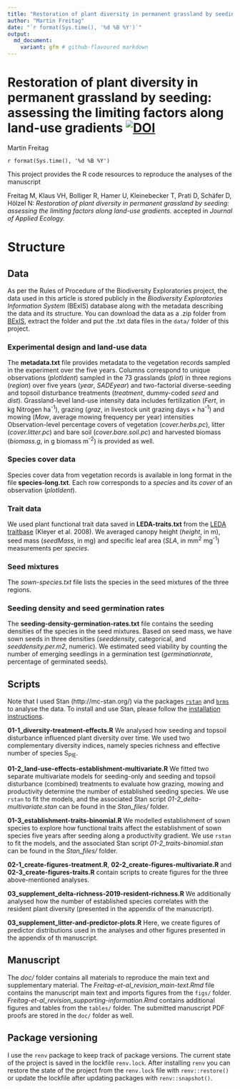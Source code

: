 ```yaml
---
title: "Restoration of plant diversity in permanent grassland by seeding: assessing the limiting factors along land-use gradients"
author: "Martin Freitag"
date: "`r format(Sys.time(), '%d %B %Y')`"
output:
  md_document:
    variant: gfm # github-flavoured markdown
---
```


<!-- README.md is generated from README.Rmd. Please edit that file -->

# Restoration of plant diversity in permanent grassland by seeding: assessing the limiting factors along land-use gradients [![DOI](https://zenodo.org/badge/DOI/10.5281/zenodo.4616821.svg)](https://doi.org/10.5281/zenodo.4616821)

Martin Freitag

`r format(Sys.time(), '%d %B %Y')`

This project provides the R code resources to reproduce the analyses of the manuscript

Freitag M, Klaus VH, Bolliger R, Hamer U, Kleinebecker T, Prati D,
Schäfer D, Hölzel N: *Restoration of plant diversity in permanent grassland by seeding: assessing the limiting factors along land-use gradients.* accepted in *Journal of Applied Ecology.* 



# Structure

## Data

As per the Rules of Procedure of the Biodiversity Exploratories project,
the data used in this article is stored publicly in the 
*Biodiversity Exploratories Information System* (BExIS) database
along with the metadata describing the data and its structure. 
You can download the data as a .zip folder from [BExIS](https://www.bexis.uni-jena.de/sws/PublicDataLink/Index),
extract the folder and put the .txt data files in the `data/` folder of this project.


### Experimental design and land-use data

The **metadata.txt** file provides metadata to the vegetation records sampled in the experiment over the five years.
Columns correspond to unique observations (*plotIdent*) sampled in
the 73 grasslands (*plot*) in three regions (*region*) over five years (*year*, *SADEyear*)
and two-factorial diverse-seeding and topsoil disturbance treatments
(*treatment*, dummy-coded *seed* and *dist*). 
Grassland-level land-use intensity data includes fertilization (*Fert*, in kg Nitrogen ha^-1^), 
grazing (*graz*, in livestock unit grazing days × ha^-1^) 
and mowing (*Mow*, average mowing frequency per year) intensities
Observation-level percentage covers of vegetation (*cover.herbs.pc*),
litter (*cover.litter.pc*) and bare soil (*cover.bare.soil.pc*) 
and harvested biomass (*biomass.g*, in g biomass m^-2^) is provided as well.

### Species cover data

Species cover data from vegetation records is available in long format
in the file **species-long.txt**. 
Each row corresponds to a *species* and its *cover* of an observation (*plotIdent*).


### Trait data

We used plant functional trait data saved in **LEDA-traits.txt** from the [LEDA traitbase](https://doi.org/10.1111/j.1365-2745.2008.01430.x) (Kleyer et al. 2008). 
We averaged canopy height (*height*, in m), seed mass (*seedMass*, in mg) and
specific leaf area (*SLA*, in mm^2^ mg^-1^) measurements per *species*.


### Seed mixtures

The *sown-species.txt* file lists the species in the seed mixtures of the three regions. 


### Seeding density and seed germination rates

The **seeding-density-germination-rates.txt** file contains the seeding densities
of the species in the seed mixtures. 
Based on seed mass, we have sown seeds in three densities
(*seeddensity*, categorical, and *seeddensity.per.m2*, numeric). 
We estimated seed viability by counting the number of emerging seedlings in a germination test (*germinationrate*, 
percentage of germinated seeds).


## Scripts

Note that I used Stan (http://mc-stan.org/) via the packages [`rstan`](http://mc-stan.org/rstan/) 
and [`brms`](https://github.com/paul-buerkner/brms) to analyse the data. 
To install and use Stan, please follow the [installation instructions](https://github.com/stan-dev/rstan/wiki/RStan-Getting-Started).

**01-1_diversity-treatment-effects.R** We analysed how seeding and topsoil disturbance 
influenced plant diversity over time.
We used two complementary diversity indices, 
namely species richness and effective number of species S~PIE~. 

**01-2_land-use-effects-establishment-multivariate.R** We fitted two separate 
multivariate models for seeding-only and seeding and topsoil disturbance (combined) 
treatments to evaluate how grazing, mowing and productivity
determine the number of established seeding species. 
We use `rstan` to fit the models, and the associated Stan script
*01-2_delta-multivariate.stan* can be found in the *Stan_files/* folder.

**01-3_establishment-traits-binomial.R** We modelled establishment of sown species
to explore how functional traits affect the establishment of sown species 
five years after seeding along a productivity gradient.
We use `rstan` to fit the models, and the associated 
Stan script *01-2_traits-binomial.stan* can be found in the *Stan_files/* folder.


**02-1_create-figures-treatment.R**, **02-2_create-figures-multivariate.R** and 
**02-3_create-figures-traits.R** contain scripts to create figures for the three
above-mentioned analyses.

**03_supplement_delta-richness-2019-resident-richness.R** 
We additionally analysed how the number of established species correlates with
the resident plant diversity (presented in the appendix of the manuscript).

**03_supplement_litter-and-predictor-plots.R** Here, we create figures of 
predictor distributions used in the analyses and other figures 
presented in the appendix of th manuscript.


## Manuscript

The *doc/* folder contains all materials to reproduce the main text and supplementary material.
The *Freitag-et-al_revision_main-text.Rmd* file contains the manuscript main text and imports
figures from the `figs/` folder. 
*Freitag-et-al_revision_supporting-information.Rmd* contains additional figures
and tables from the `tables/` folder.
The submitted manuscript PDF proofs are stored in the `doc/` folder as well.


## Package versioning

I use the `renv` package to keep track of package versions.
The current state of the project is saved in the lockfile `renv.lock`.
After installing `renv` you can restore the state of the project from the `renv.lock` file
with `renv::restore()` or update the lockfile after updating packages with `renv::snapshot()`.

